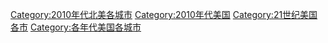 [[Category:2010年代北美各城市|Category:2010年代北美各城市]]
[[Category:2010年代美国|Category:2010年代美国]]
[[Category:21世纪美国各市|Category:21世纪美国各市]]
[[Category:各年代美国各城市|Category:各年代美国各城市]]
